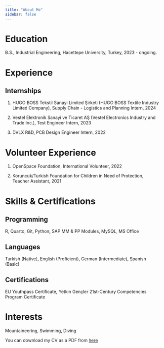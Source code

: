 ```yaml
---
title: "About Me"
sidebar: false 
---
```


# Education

B.S., Industrial Engineering, Hacettepe University, Turkey, 2023 - ongoing.

# Experience

## Internships

1.  HUGO BOSS Tekstil Sanayi Limited Şirketi (HUGO BOSS Textile Industry Limited Company), Supply Chain - Logistics and Planning Intern, 2024

2.  Vestel Elektronik Sanayi ve Ticaret AŞ (Vestel Electronics Industry and Trade Inc.), Test Engineer Intern, 2023

3.  DVLX R&D, PCB Design Engineer Intern, 2022

# Volunteer Experience

1.  OpenSpace Foundation, International Volunteer, 2022

2.  Koruncuk/Turkish Foundation for Children in Need of Protection, Teacher Assistant, 2021

# Skills & Certifications

## Programming

R, Quarto, Git, Python, SAP MM & PP Modules, MySQL, MS Office

## Languages

Turkish (Native), English (Proficient), German (Intermediate), Spanish (Basic)

## Certifications

EU Youthpass Certificate, Yetkin Gençler 21st-Century Competencies Program Certificate

# Interests

Mountaineering, Swimming, Diving

You can download my CV as a PDF from [here](docs/BerilYildiz_CV_2024.pdf)
